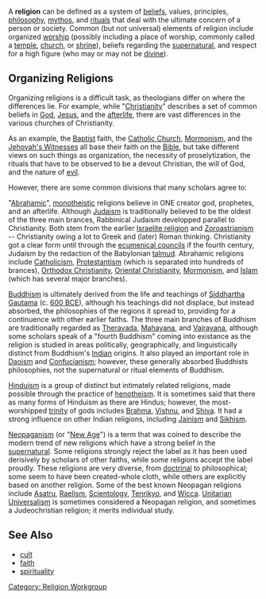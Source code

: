 A <b>religion</b> can be defined as a system of [[belief]]s, values, principles, [[philosophy]], [[mythos]], and [[ritual]]s that deal with the ultimate concern of a person or society.  Common (but not universal) elements of religion include organized [[worship]] (possibly including a place of worship, commonly called a [[temple]], [[church]], or [[shrine]]), beliefs regarding the [[supernatural]], and respect for a high figure (who may or may not be [[divine]]).

== Organizing Religions ==

Organizing religions is a difficult task, as theologians differ on where the differences lie.  For example, while "[[Christianity]]" describes a set of common beliefs in [[God]], [[Jesus]], and the [[afterlife]], there are vast differences in the various churches of Christianity.

As an example, the [[Baptist]] faith, the [[Catholic Church]], [[Mormonism]], and the [[Jehovah's Witnesses]] all base their faith on the [[Bible]], but take different views on such things as organization, the necessity of proselytization, the rituals that have to be observed to be a devout Christian, the will of God, and the nature of [[evil]].

However, there are some common divisions that many scholars agree to:

"[[Abrahamic]]", [[Monotheism|monotheistic]] religions believe in ONE creator god, prophetes, and an afterlife.  Although [[Judaism]] is traditionally believed to be the oldest of the three main brances, Rabbinical Judaism developped parallel to Christianity. Both stem from the earlier [[Israelite religion]] and [[Zoroastrianism]] -- Christianity owing a lot to Greek and (later) Roman thinking. Christianity got a clear form until through the [[ecumenical council]]s if the fourth century, Judaism by the redaction of the Babylonian [[talmud]]. Abrahamic religions include [[Catholicism]], [[Protestantism]] (which is separated into hundreds of brances), [[Orthodox Christianity]], [[Oriental Christianity]], [[Mormonism]], and [[Islam]] (which has several major branches).

[[Buddhism]] is ultimately derived from the life and teachings of [[Siddhartha Gautama]] (c. [[600 BCE]]), although his teachings did not displace, but instead absorbed, the philosophies of the regions it spread to, providing for a continuence with other earlier faiths.  The three main branches of Buddhism are traditionally regarded as [[Theravada]], [[Mahayana]], and [[Vajrayana]], although some scholars speak of a "fourth Buddhism" coming into existance as the religion is studied in areas politically, geographically, and linguistically distinct from Buddhism's [[India]]n origins.  It also played an important role in [[Daoism]] and [[Confucianism]]; however, these generally absorbed Buddhists philosophies, not the supernatural or ritual elements of Buddhism.

[[Hinduism]] is a group of distinct but intimately related religions, made possible through the practice of [[henotheism]].  It is sometimes said that there as many forms of Hinduism as there are Hindus; however, the most-worshipped [[trinity]] of gods includes [[Brahma]], [[Vishnu]], and [[Shiva]].  It had a strong influence on other Indian religions, including [[Jainism]] and [[Sikhism]].

[[Neopaganism]] (or "[[New Age]]") is a term that was coined to describe the modern trend of new religions which have a strong belief in the [[supernatural]].  Some religions strongly reject the label as it has been used derisively by scholars of other faiths, while some religions accept the label proudly.  These religions are very diverse, from [[doctrine|doctrinal]] to philosophical; some seem to have been created-whole cloth, while others are explicitly based on another religion.  Some of the best known Neopagan religions include [[Asatru]], [[Raelism]], [[Scientology]], [[Tenrikyo]], and [[Wicca]].  [[Unitarian Universalism]] is sometimes considered a Neopagan religion, and sometimes a Judeochristian religion; it merits individual study.

== See Also ==

* [[cult]]
* [[faith]]
* [[spirituality]]

[[Category:  Religion Workgroup]]